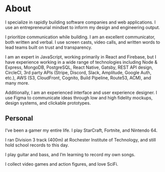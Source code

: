 # About

I specialize in rapidly building software companies and web applications. I use an entrepreneurial mindset to inform my design and engineering output.

I prioritize communication while building. I am an excellent communicator, both written and verbal. I use screen casts, video calls, and written words to lead teams built on trust and transparency.

I am an expert in JavaScript, working primarily in React and Firebase, but I have experience working in a wide range of technologies including Node & Express, MongoDB, PostgreSQL, React Native, Gatsby, REST API design, CircleCI, 3rd party APIs (Stripe, Discord, Slack, Amplitude, Google Auth, etc.), AWS (S3, CloudFront, Cognito, Build Pipeline, Route53, ACM), and many more.

Additionally, I am an experienced interface and user experience designer. I use Figma to communicate ideas through low and high fidelity mockups, design systems, and clickable prototypes.

## Personal

I’ve been a gamer my entire life. I play StarCraft, Fortnite, and Nintendo 64.

I ran Division 3 track (400m) at Rochester Institute of Technology, and still hold school records to this day.

I play guitar and bass, and I’m learning to record my own songs.

I collect video games and action figures, and love SciFi.
